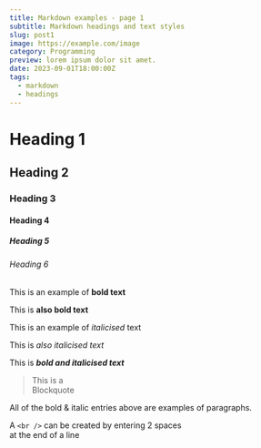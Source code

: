 ```yaml
---
title: Markdown examples - page 1
subtitle: Markdown headings and text styles
slug: post1
image: https://example.com/image
category: Programming
preview: lorem ipsum dolor sit amet.
date: 2023-09-01T18:00:00Z
tags:
  - markdown
  - headings
---
```


# Heading 1

## Heading 2

### Heading 3

#### Heading 4

##### Heading 5

###### Heading 6

This is an example of **bold text**

This is __also bold text__

This is an example of *italicised* text

This is _also italicised text_

This is ***bold and italicised text***

> This is a  
> Blockquote

All of the bold & italic entries above are examples of paragraphs.

A `<br />` can be created by entering 2 spaces  
at the end of a line